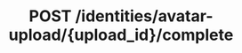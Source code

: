---
title: "POST /identities/avatar-upload/{upload_id}/complete"
openapi: "POST [object Object]"
---